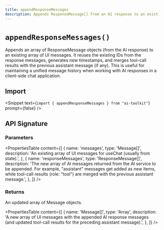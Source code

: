 ```yaml
---
title: appendResponseMessages
description: Appends ResponseMessage[] from an AI response to an existing array of UI messages, generating timestamps and reusing IDs for useChat (API Reference)
---
```


# `appendResponseMessages()`

Appends an array of ResponseMessage objects (from the AI response) to an existing array of UI messages. It reuses the existing IDs from the response messages, generates new timestamps, and merges tool-call results with the previous assistant message (if any). This is useful for maintaining a unified message history when working with AI responses in a client-side chat application.

## Import

<Snippet text={`import { appendResponseMessages } from "ai-toolkit"`} prompt={false} />

## API Signature

### Parameters

<PropertiesTable
  content={[
    {
      name: 'messages',
      type: 'Message[]',
      description:
        'An existing array of UI messages for useChat (usually from state).',
    },
    {
      name: 'responseMessages',
      type: 'ResponseMessage[]',
      description:
        'The new array of AI messages returned from the AI service to be appended. For example, "assistant" messages get added as new items, while tool-call results (role: "tool") are merged with the previous assistant message.',
    },
  ]}
/>

### Returns

An updated array of Message objects.

<PropertiesTable
  content={[
    {
      name: 'Message[]',
      type: 'Array',
      description:
        'A new array of UI messages with the appended AI response messages (and updated tool-call results for the preceding assistant message).',
    },
  ]}
/>
